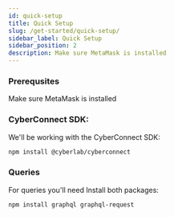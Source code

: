 ```yaml
---
id: quick-setup
title: Quick Setup
slug: /get-started/quick-setup/
sidebar_label: Quick Setup
sidebar_position: 2
description: Make sure MetaMask is installed
---
```


### Prerequsites
Make sure MetaMask is installed


### CyberConnect SDK:

We'll be working with the CyberConnect SDK:

```bash npm2yarn
npm install @cyberlab/cyberconnect
```


### Queries

For queries you'll need Install both packages:

```bash npm2yarn
npm install graphql graphql-request
```

